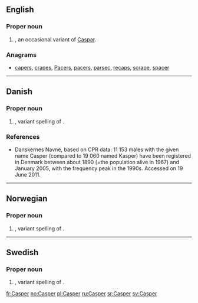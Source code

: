 ==English==

===Proper noun===
{{en-proper noun}}

# {{given name|male}}, an occasional variant of [[Caspar]].

===Anagrams===
* [[capers#English|capers]], [[crapes#English|crapes]], [[Pacers#English|Pacers]], [[pacers#English|pacers]], [[parsec#English|parsec]], [[recaps#English|recaps]], [[scrape#English|scrape]], [[spacer#English|spacer]]

----

==Danish==

===Proper noun===
{{infl|da|proper noun}}

# {{given name|male|lang=da}}, variant spelling of {{l|da|Kasper}}.

===References===
* [http://www.danskernesnavne.navneforskning.ku.dk/ ] Danskernes Navne, based on CPR data: 11 153 males with the given name Casper (compared to 19 060 named Kasper) have been registered in Denmark between about 1890 (=the population alive in 1967) and January 2005, with the frequency peak in the 1990s. Accessed on 19 June 2011.

----

==Norwegian==

===Proper noun===
{{no-proper noun}}

# {{given name|male|lang=no}}, variant spelling of {{l|no|Kasper}}.

----

==Swedish==

===Proper noun===
{{infl|sv|proper noun}}

# {{given name|male|lang=sv}}, variant spelling of {{l|sv|Kasper}}.

[[fr:Casper]]
[[no:Casper]]
[[pl:Casper]]
[[ru:Casper]]
[[sr:Casper]]
[[sv:Casper]]